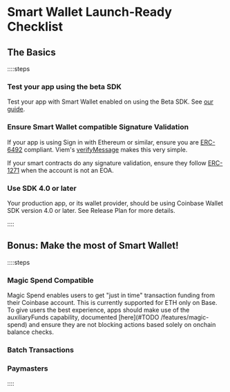 # Smart Wallet Launch-Ready Checklist 
## The Basics
::::steps
### Test your app using the beta SDK
 
Test your app with Smart Wallet enabled on using the Beta SDK. See [our guide](/guides/beta).

### Ensure Smart Wallet compatible Signature Validation
 
If your app is using Sign in with Ethereum or similar, ensure you are [ERC-6492](https://eips.ethereum.org/EIPS/eip-6492) compliant. 
Viem's [verifyMessage](https://viem.sh/docs/actions/public/verifyMessage#verifymessage) makes this very simple. 

If your smart contracts do any signature validation, ensure they follow [ERC-1271](https://eips.ethereum.org/EIPS/eip-1271)
when the account is not an EOA.    

### Use SDK 4.0 or later
Your production app, or its wallet provider, should be using Coinbase Wallet SDK version 4.0 or later.
See Release Plan for more details. 

::::
## Bonus: Make the most of Smart Wallet!
::::steps
### Magic Spend Compatible
Magic Spend enables users to get "just in time" transaction funding from their Coinbase account.
This is currently supported for ETH only on Base. 
To give users the best experience, apps should make use of the auxiliaryFunds capability, 
documented [here](#TODO /features/magic-spend) and ensure they are not blocking actions based solely on onchain balance checks. 
### Batch Transactions
### Paymasters
::::